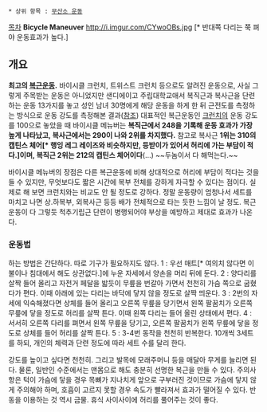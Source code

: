  * 상위 항목 : [[무산소 운동]]

[[목차]]
'''Bicycle Maneuver'''
http://i.imgur.com/CYwoOBs.jpg
[* 반대쪽 다리는 쭉 펴야 운동효과가 높다.]
== 개요 ==
'''최고의 [[복근]]운동.'''
바이시클 크런치, 트위스트 크런치 등으로도 알려진 운동으로, 사실 그렇게 주목받는 운동은 아니었지만 샌디에이고 주립대학교애서 복직근과 복사근을 단련하는 운동 13가지를 놓고 성인 남녀 30명에게 해당 운동을 하게 한 뒤 근전도를 측정하는 방식으로 운동 강도를 측정해본 결과([https://www.acefitness.org/getfit/studies/BestWorstAbExercises.pdf 참조]) 대표적인 복근운동인 [[크런치]]의 운동 강도를 100으로 놓았을 때 바이시클 메뉴버는 '''복직근에서 248을 기록해 운동 효과가 가장 높게 나타났고, 복사근에서는 290이 나와 2위를 차지했다.''' 참고로 복사근 '''1위는 310의 캡틴스 체어[* 행잉 레그 레이즈와 비슷하지만, 등받이가 있어서 허리에 가는 부담이 적다.]이며, 복직근 2위는 212의 캡틴스 체어이다'''(…) ~~두놈이서 다 해먹는다.~~

바이시클 메뉴버의 장점은 다른 복근운동에 비해 상대적으로 허리에 부담이 적다는 것을 들 수 있지만, 무엇보다도 짧은 시간에 복부 전체를 강하게 자극할 수 있다는 점이다. 실제로 해 보면 크런치와는 비교도 안 될 정도로 강하다. 정말 운동량이 엄청나서 세트를 마치고 나면 상.하복부, 외복사근 등등 배가 전체적으로 타는 듯한 느낌이 날 정도. 복근운동이 다 그렇듯 척추기립근 단련이 병행되어야 부상을 예방하고 제대로 효과가 나온다.

=== 운동법 ===
{{{#!html 
<iframe width="400" height="250" src="http://serviceapi.nmv.naver.com/flash/convertIframeTag.nhn?vid=9CD96C9A7926E9D8928D215494B3E0BE2745&outKey=V12551ac04428dcf6013d98ecf9f48ec2fcd8eed7c746f80461f798ecf9f48ec2fcd8" frameborder="no" scrolling="no"></iframe>}}}

하는 방법은 간단하다. 따로 기구가 필요하지도 않다.
1 : 우선 매트[* 여의치 않다면 이불이나 침대에서 해도 상관없다.]에 누운 자세에서 양손을 머리 뒤에 둔다.
2 : 양다리를 살짝 들어 올리고 자전거 페달을 밟듯이 무릎을 번갈아 가면서 천천히 가슴 쪽으로 굽혔다가 편다. 이때 아래에 있는 다리는 바닥에 닿지 않을 정도로 살짝 띄운다.
3 : 2번의 자세에 익숙해졌다면 상체를 들어 올리고 오른쪽 무릎을 당기면서 왼쪽 팔꿈치가 오른쪽 무릎에 닿을 정도로 허리를 살짝 튼다. 이때 왼쪽 다리는 들어 올린 상태에서 편다.
4 : 서서히 오른쪽 다리를 펴면서 왼쪽 무릎을 당기고, 오른쪽 팔꿈치가 왼쪽 무릎에 닿을 정도로 상체를 들어 허리를 살짝 튼다.
5 : 3-4번 동작을 천천히 반복한다. 10개씩 3세트를 하되, 개인의 체력과 단련 정도에 따라 세트 수를 달리 한다.

강도를 높이고 싶다면 천천히. 그리고 발목에 모래주머니 등을 매달아 무게를 늘리면 된다. 물론, 일반인 수준에서는 맨몸으로 해도 충분히 선명한 복근을 만들 수 있다. 주의사항은 턱이 가슴에 닿을 경우 목뼈가 지나치게 앞으로 구부러진 것이므로 가슴에 닿지 않게 주의해야 하며, 호흡이 고르지 못할 경우 속도가 빨라져서 효과가 떨어질 수 있다. 반동을 이용하는 것 역시 금물. 휴식 사이사이에 허리를 풀어주는 것이 좋다.

